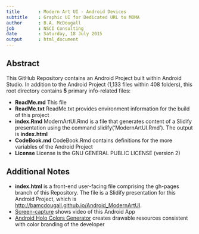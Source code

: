 ```yaml
---
title       : Modern Art UI - Android Devices
subtitle    : Graphic UI for Dedicated URL to MOMA
author      : B.A. McDougall
job         : NSCI Consulting
date        : Saturday, 18 July 2015
output      : html_document
---
```


## Abstract

This GitHub Repository contains an Android Project built within Android Studio.  In addition to the Android Project (1,133 files within 408 folders), this root directory contains **5** primary info-related files:

- **ReadMe.md** This file
- **ReadMe.txt** ReadMe.txt provides environment information for the build of this project
- **index.Rmd** ModernArtUI.Rmd is a file that generates content of a Slidify presentation using the command slidify('ModernArtUI.Rmd').  The output is **index.html**
- **CodeBook.md** CodeBook.Rmd contains definitions for the more variables of the Android Project
- **License** License is the GNU GENERAL PUBLIC LICENSE (version 2) 

## Additional Notes

- **index.html** is a front-end user-facing file comprising the gh-pages branch of this Repository.  The file is a Slidify presentation for this Android Project, which is [http://bamcdougall.github.io/Android_ModernArtUI](http://bamcdougall.github.io/Android_ModernArtUI).
- [Screen-capture](http://youtu.be/C0nIZTxgETQ) shows video of this Android App
- [Android Holo Colors Generator](http://android-holo-colors.com/) creates drawable resources consistent with color branding of the developer